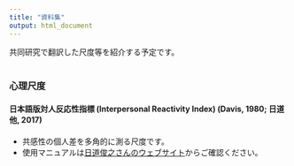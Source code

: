 ```yaml
---
title: "資料集"
output: html_document
---
```


共同研究で翻訳した尺度等を紹介する予定です。
<br/><br/>

### 心理尺度

#### 日本語版対人反応性指標 (Interpersonal Reactivity Index)  (Davis, 1980; 日道他, 2017)
- 共感性の個人差を多角的に測る尺度です。
- 使用マニュアルは[日道俊之さんのウェブサイト](https://sites.google.com/site/toshiyukihimichi/iri-j?authuser=0)からご確認ください。
